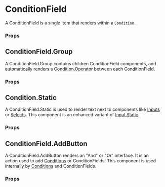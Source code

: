 
<Meta
  title="Utilities/UI Convenience/Condition Blocks/ConditionField"
  component={ConditionField}
/>

# ConditionField

A ConditionField is a single item that renders within a `Condition`.

### Props

<ArgsTable of={ConditionField} />

## ConditionField.Group

A ConditionField.Group contains children ConditionField components, and automatically renders a [Condition.Operator](../Condition) between each ConditionField.

### Props

<ArgsTable of={ConditionFieldGroup} />

## Condition.Static

A ConditionField.Static is used to render text next to components like [Inputs](../Input) or [Selects](../Select). This component is an enhanced variant of [Input.Static](../Input).

### Props

<ArgsTable of={ConditionFieldStatic} />

## ConditionField.AddButton

A ConditionField.AddButton renders an "And" or "Or" interface. It is an action used to add [Conditions](../Condition) or ConditionFields. This component is used internally by [Conditions](../Condition) and ConditionFields.

### Props

<ArgsTable of={ConditionFieldAddButton} />
